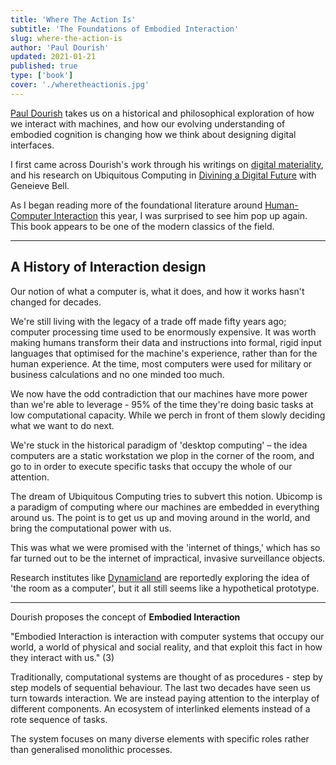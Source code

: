 ```yaml
---
title: 'Where The Action Is'
subtitle: 'The Foundations of Embodied Interaction'
slug: where-the-action-is
author: 'Paul Dourish'
updated: 2021-01-21
published: true
type: ['book']
cover: './wheretheactionis.jpg'
---
```


[Paul Dourish](https://en.wikipedia.org/wiki/Paul_Dourish) takes us on a historical and philosophical exploration of how we interact with machines, and how our evolving understanding of embodied cognition is changing how we think about designing digital interfaces.

I first came across Dourish's work through his writings on [digital materiality](https://www.librarything.com/work/19893504), and his research on Ubiquitous Computing in [Divining a Digital Future](/diving-digital-future) with Geneieve Bell.

As I began reading more of the foundational literature around [Human-Computer Interaction](https://en.wikipedia.org/wiki/Human%E2%80%93computer_interaction) this year, I was surprised to see him pop up again. This book appears to be one of the modern classics of the field.

---

## A History of Interaction design

Our notion of what a computer is, what it does, and how it works hasn't changed for decades.

We're still living with the legacy of a trade off made fifty years ago; computer processing time used to be enormously expensive. It was worth making humans transform their data and instructions into formal, rigid input languages that optimised for the machine's experience, rather than for the human experience. At the time, most computers were used for military or business calculations and no one minded too much.

We now have the odd contradiction that our machines have more power than we're able to leverage - 95% of the time they're doing basic tasks at low computational capacity. While we perch in front of them slowly deciding what we want to do next.

We're stuck in the historical paradigm of 'desktop computing' – the idea computers are a static workstation we plop in the corner of the room, and go to in order to execute specific tasks that occupy the whole of our attention.

The dream of Ubiquitous Computing tries to subvert this notion. Ubicomp is a paradigm of computing where our machines are embedded in everything around us. The point is to get us up and moving around in the world, and bring the computational power with us.

This was what we were promised with the 'internet of things,' which has so far turned out to be the internet of impractical, invasive surveillance objects.

Research institutes like [Dynamicland](https://dynamicland.org/) are reportedly exploring the idea of 'the room as a computer', but it all still seems like a  hypothetical prototype.

---

Dourish proposes the concept of **Embodied Interaction**

"Embodied Interaction is interaction with computer systems that occupy our world, a world of physical and social reality, and that exploit this fact in how they interact with us." (3)

Traditionally, computational systems are thought of as procedures - step by step models of sequential behaviour. The last two decades have seen us turn towards interaction. We are instead paying attention to the interplay of different components. An ecosystem of interlinked elements instead of a rote sequence of tasks.

The system focuses on many diverse elements with specific roles rather than generalised monolithic processes.




